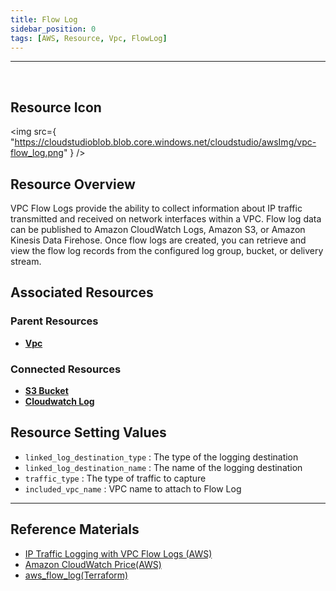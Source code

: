 ```yaml
---
title: Flow Log
sidebar_position: 0
tags: [AWS, Resource, Vpc, FlowLog]
---
```


<hr />
<br />

## Resource Icon

<img
    src={
        "https://cloudstudioblob.blob.core.windows.net/cloudstudio/awsImg/vpc-flow_log.png"
    }
/>

## Resource Overview

VPC Flow Logs provide the ability to collect information about IP traffic transmitted and received on network interfaces within a VPC. 
Flow log data can be published to Amazon CloudWatch Logs, Amazon S3, or Amazon Kinesis Data Firehose. 
Once flow logs are created, you can retrieve and view the flow log records from the configured log group, bucket, or delivery stream.

## Associated Resources

### Parent Resources

-   [**Vpc**](https://docs.cstudio.app/docs/resource/aws/Vpc/)

### Connected Resources

-   [**S3 Bucket**](https://docs.cstudio.app/docs/resource/aws/S3/S3Bucket)
-   [**Cloudwatch Log**](https://docs.cstudio.app/docs/resource/aws/Cloudwatch/Log)

## Resource Setting Values

- `linked_log_destination_type` : The type of the logging destination
- `linked_log_destination_name` : The name of the logging destination
- `traffic_type` : The type of traffic to capture
- `included_vpc_name` : VPC name to attach to Flow Log

---

## Reference Materials

-   [IP Traffic Logging with VPC Flow Logs (AWS)](https://docs.aws.amazon.com/ko_kr/vpc/latest/userguide/flow-logs.html)
-   [Amazon CloudWatch Price(AWS)](https://aws.amazon.com/ko/cloudwatch/pricing/)
-   [aws_flow_log(Terraform)](https://registry.terraform.io/providers/hashicorp/aws/latest/docs/resources/flow_log)
